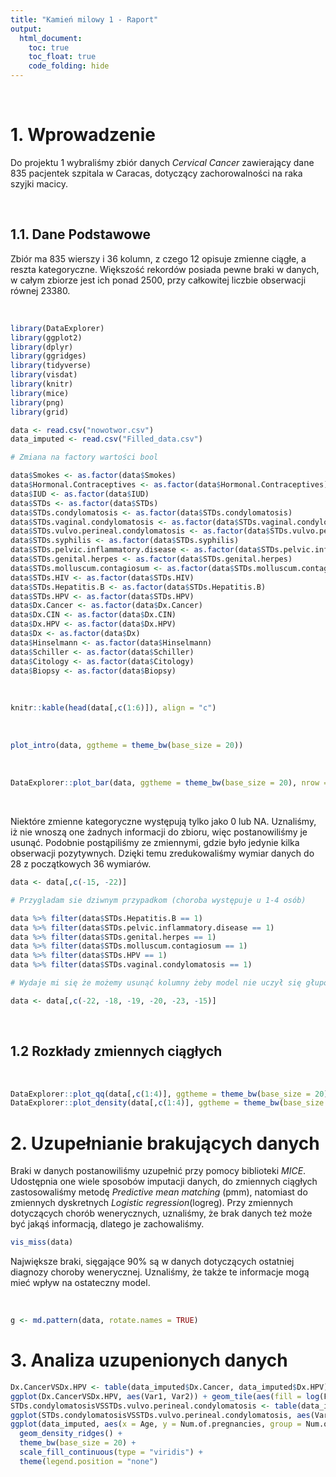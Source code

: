 ```yaml
---
title: "Kamień milowy 1 - Raport"
output: 
  html_document:
    toc: true
    toc_float: true
    code_folding: hide
---
```

<p>&nbsp;</p>

# 1. Wprowadzenie

Do projektu 1 wybraliśmy zbiór danych _Cervical Cancer_ zawierający dane 835 pacjentek szpitala w Caracas, dotyczący zachorowalności na raka szyjki macicy.

<p>&nbsp;</p>

## 1.1. Dane Podstawowe

Zbiór ma 835 wierszy i 36 kolumn, z czego 12 opisuje zmienne ciągłe, a reszta kategoryczne. Większość rekordów posiada pewne braki w danych, w całym zbiorze jest ich ponad 2500, przy całkowitej liczbie obserwacji równej 23380.
<p>&nbsp;</p>
```r
library(DataExplorer)
library(ggplot2)
library(dplyr)
library(ggridges)
library(tidyverse)
library(visdat)
library(knitr)
library(mice)
library(png)
library(grid)

data <- read.csv("nowotwor.csv")
data_imputed <- read.csv("Filled_data.csv")

# Zmiana na factory wartości bool

data$Smokes <- as.factor(data$Smokes)
data$Hormonal.Contraceptives <- as.factor(data$Hormonal.Contraceptives)
data$IUD <- as.factor(data$IUD)
data$STDs <- as.factor(data$STDs)
data$STDs.condylomatosis <- as.factor(data$STDs.condylomatosis)
data$STDs.vaginal.condylomatosis <- as.factor(data$STDs.vaginal.condylomatosis)
data$STDs.vulvo.perineal.condylomatosis <- as.factor(data$STDs.vulvo.perineal.condylomatosis)
data$STDs.syphilis <- as.factor(data$STDs.syphilis)
data$STDs.pelvic.inflammatory.disease <- as.factor(data$STDs.pelvic.inflammatory.disease)
data$STDs.genital.herpes <- as.factor(data$STDs.genital.herpes)
data$STDs.molluscum.contagiosum <- as.factor(data$STDs.molluscum.contagiosum)
data$STDs.HIV <- as.factor(data$STDs.HIV)
data$STDs.Hepatitis.B <- as.factor(data$STDs.Hepatitis.B)
data$STDs.HPV <- as.factor(data$STDs.HPV)
data$Dx.Cancer <- as.factor(data$Dx.Cancer)
data$Dx.CIN <- as.factor(data$Dx.CIN)
data$Dx.HPV <- as.factor(data$Dx.HPV)
data$Dx <- as.factor(data$Dx)
data$Hinselmann <- as.factor(data$Hinselmann)
data$Schiller <- as.factor(data$Schiller)
data$Citology <- as.factor(data$Citology)
data$Biopsy <- as.factor(data$Biopsy)
```
<p>&nbsp;</p>
```r

knitr::kable(head(data[,c(1:6)]), align = "c")
```

<p>&nbsp;</p>

```r

plot_intro(data, ggtheme = theme_bw(base_size = 20))

```
<p>&nbsp;</p>

```r

DataExplorer::plot_bar(data, ggtheme = theme_bw(base_size = 20), nrow = 3, ncol = 3)

```
<p>&nbsp;</p>

Niektóre zmienne kategoryczne występują tylko jako 0 lub NA. Uznaliśmy, iż nie wnoszą one żadnych informacji do zbioru, więc postanowiliśmy je usunąć. Podobnie postąpiliśmy ze zmiennymi, gdzie było jedynie kilka obserwacji pozytywnych. Dzięki temu zredukowaliśmy wymiar danych do 28 z początkowych 36 wymiarów. 

```r
data <- data[,c(-15, -22)]

# Przygladam sie dziwnym przypadkom (choroba występuje u 1-4 osób)

data %>% filter(data$STDs.Hepatitis.B == 1)
data %>% filter(data$STDs.pelvic.inflammatory.disease == 1)
data %>% filter(data$STDs.genital.herpes == 1)
data %>% filter(data$STDs.molluscum.contagiosum == 1)
data %>% filter(data$STDs.HPV == 1)
data %>% filter(data$STDs.vaginal.condylomatosis == 1)

# Wydaje mi się że możemy usunąć kolumny żeby model nie uczył się głupot

data <- data[,c(-22, -18, -19, -20, -23, -15)]

```
<p>&nbsp;</p>

## 1.2 Rozkłady zmiennych ciągłych

<p>&nbsp;</p>

```r

DataExplorer::plot_qq(data[,c(1:4)], ggtheme = theme_bw(base_size = 20), nrow = 4, ncol = 2)
DataExplorer::plot_density(data[,c(1:4)], ggtheme = theme_bw(base_size = 20), nrow = 2, ncol = 2)


```



# 2. Uzupełnianie brakujących danych


Braki w danych postanowiliśmy uzupełnić przy pomocy biblioteki _MICE_. Udostępnia one wiele sposobów imputacji danych, do zmiennych ciągłych zastosowaliśmy metodę _Predictive mean matching_ (pmm), natomiast do zmiennych dyskretnych _Logistic regression_(logreg). Przy zmiennych dotyczących chorób wenerycznych, uznaliśmy, że brak danych też może być jakąś informacją, dlatego je zachowaliśmy.

```r
vis_miss(data)
```


Największe braki, sięgające 90% są w danych dotyczących ostatniej diagnozy choroby wenerycznej. Uznaliśmy, że także te informacje mogą mieć wpływ na ostateczny model.

<p>&nbsp;</p>

```r
g <- md.pattern(data, rotate.names = TRUE)
```

# 3. Analiza uzupenionych danych

```r
Dx.CancerVSDx.HPV <- table(data_imputed$Dx.Cancer, data_imputed$Dx.HPV) %>% as.data.frame()
ggplot(Dx.CancerVSDx.HPV, aes(Var1, Var2)) + geom_tile(aes(fill = log(Freq)), colour = "green") + scale_fill_gradient(low = "green",high = "red") + geom_text(aes(label = Freq), color="black", size=4) + labs(x = "Dx.Cancer",y = "Dx.HPV")
STDs.condylomatosisVSSTDs.vulvo.perineal.condylomatosis <- table(data_imputed$STDs.condylomatosis, data_imputed$STDs.vulvo.perineal.condylomatosis) %>% as.data.frame()
ggplot(STDs.condylomatosisVSSTDs.vulvo.perineal.condylomatosis, aes(Var1, Var2)) + geom_tile(aes(fill = log(Freq)), colour = "green") + scale_fill_gradient(low = "green",high = "red") + geom_text(aes(label = Freq), color="black", size=4) + labs(x = "STDs.condylomatosis",y = "STDs.vulvo.perineal.condylomatosis")
ggplot(data_imputed, aes(x = Age, y = Num.of.pregnancies, group = Num.of.pregnancies, fill = Num.of.pregnancies)) +
  geom_density_ridges() +
  theme_bw(base_size = 20) +
  scale_fill_continuous(type = "viridis") +
  theme(legend.position = "none")

```